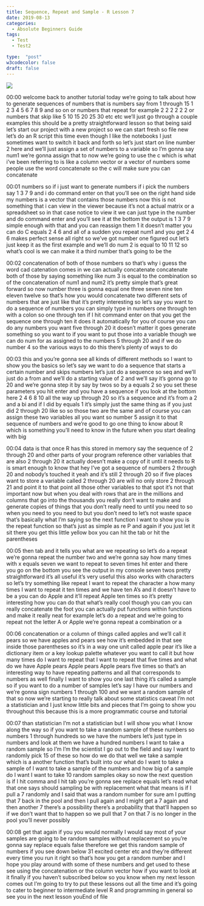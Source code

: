 ```yaml
---
title: Sequence, Repeat and Sample - R Lesson 7
date: 2019-08-13
categories:
  - Absolute Beginners Guide
tags:
  - Test
  - Test2

type:  "post"
w3codecolor: false
draft: false
---
```


<img src="https://www.cradletograver.com/auto-posts/images/RSSRSquaredMathRRStudio.mp4.jpg">









00:00
welcome back to another tutorial today we're going to talk about how to
generate sequences of numbers that is numbers say from 1 through 15 1 2 3 4 5
6 7 8 9 and so on or numbers that repeat for example 2 2 2 2 2 2 or numbers that
skip like 5 10 15 20 25 30 etc etc we'll just go through a couple examples this
should be a pretty straightforward lesson so that being said let's start
our project with a new project so we can start fresh
so file new let's do an R script this time even though I like the notebooks I
just sometimes want to switch it back and forth so let's just start on line
number 2 here and we'll just assign a set of numbers to a variable so I'm
gonna say num1 we're gonna assign that to now we're going to use the c which is
what i've been referring to is like a column vector or a vector of numbers
some people use the word concatenate so the c will make sure you can concatenate

00:01
numbers so if i just want to generate numbers if i pick the numbers say 1 3 7
9 and i do command enter on that you'll see on the right hand side my numbers is
a vector that contains those numbers now
this is not something that i can view in the viewer because it's not a actual
matrix or a spreadsheet so in that case notice to view it we can
just type in the number and do command enter and you'll see it at the bottom
the output is 1 3 7 9 simple enough with that and you can reassign them 1 it
doesn't matter you can do C equals 2 4 6 and all of a sudden you repeat num1 and
you get 2 4 6 makes perfect sense all right so we've got number one figured
out let's just keep it as the first example and we'll do num 2 is equal to
10 11 12 so what's cool is we can make it a third number that's going to be the

00:02
concatenation of both of those numbers so that's why i guess the word cad
catenation comes in we can actually concatenate concatenate both of those by
saying something like num 3 is equal to the combination so
of the concatenation of num1 and num2 it's pretty simple
that's great forward so now number three is gonna equal one three seven nine ten
eleven twelve so that's how you would concatenate two
different sets of numbers that are just like that it's pretty interesting so
let's say you want to do a sequence of numbers you can simply type in numbers
one through ten with a colon so one through ten if I hit command enter on
that you get the sequence one through ten it does it automatically for you of
course you can do any numbers you want five through 20 it doesn't matter
it goes generate something so you want to if you want to put those into a
variable though we can do num for as assigned to the numbers 5 through 20 and
if we do number 4 so the various ways to do this there's plenty of ways to do

00:03
this and you're gonna see all kinds of different methods so I want to show you
the basics so let's say we want to do a sequence that starts a certain number
and skips numbers let's just do a sequence so seq and we'll just do a from
and we'll do a starting value of 2 and we'll say it's gonna go to 20 and we're
gonna step it by say by twos so by a equals 2 so you set these parameters you
hit enter and you have a sequence if you look at the bottom here 2 4 6 8 10 all
the way up through 20 so it's a sequence and it's from a 2 and a bi and if I did
by equals 1 it's simply just the same thing as if you just did 2 through 20
like so so those two are the same and of course you can assign these two
variables all you want so number 5 assign it to that sequence of numbers
and we're good to go one thing to know about R which is
something you'll need to know in the future when you start dealing with big

00:04
data is that once R has this stored in memory say the sequence of 2 through 20
and other parts of your program reference other variables that are also
2 through 20 it actually doesn't make a copy of it until it needs to R is smart
enough to know that hey I've got a sequence of numbers 2 through 20 and
nobody's touched it yeah and it's still 2 through 20 so if five places want to
store a variable called 2 through 20 are will no only store 2 through 21
and point it to that point all those other variables to that spot it's not
that important now but when you deal with rows that are in the millions and
columns that go into the thousands you really don't want to make and generate
copies of things that you don't really need to until you need to so when you
need to you need to but you don't need to let's not waste space that's
basically what I'm saying so the next function I want to show you is the
repeat function so that's just as simple
as re P and again if you just let it sit
there you get this little yellow box you can hit the tab or hit the parentheses

00:05
then tab and it tells you what are we repeating so let's do a repeat we're
gonna repeat the number two and we're gonna say
how many times with x equals seven we want to repeat to seven times hit enter
and there you go on the bottom you see the output in my console seven twos
pretty straightforward it's all useful it's very useful this also works with
characters so let's try something like repeat I want to repeat the character a
how many times I want to repeat it ten times and we have ten A's and it doesn't
have to be a you can do Apple and it'll repeat Apple ten times so it's pretty
interesting how you can do that what's really cool though you can you can
really concatenate the foot you can actually put functions within functions
and make it really neat for example let's do a repeat and we're going to
repeat not the letter A or Apple we're gonna repeat a combination or a

00:06
concatenation or a column of things called apples and we'll call it pears so
we have apples and pears see how it's embedded in that see inside those
parentheses so it's in a way one unit called apple pear it's like a dictionary
item or a key lookup palette whatever you want to call it but how many times
do I want to repeat that I want to repeat that five times and what do we
have Apple pears Apple pears Apple pears five times so that's an interesting way
to have repeating patterns and all that corresponds to numbers as well finally I
want to show you one last thing it's called a sample so if you want to do a
number of samples let's say I have our numbers and we're gonna sign numbers 1
through 100 and we want a random sample of that so now we're starting to really
talk about some statistics caveat I'm not a statistician and I just know
little bits and pieces that I'm going to
show you throughout this because this is a more programmatic course and tutorial

00:07
than statistician I'm not a statistician but I will show you what I know along
the way so if you want to take a random sample of these numbers so numbers 1
through hundreds so we have the numbers let's just type in numbers and look at
them we have a hundred numbers I want to take a random sample so I'm I'm the
scientist I go out to the field and say I want to
randomly pick 15 of these so how do we do that
well we take a sample which is a another
function that's built into our what do I want to take a sample of I want to take
a sample of the numbers and how big of a sample do I want I want to take 10
random samples okay so now the next question is if I hit comma and I hit tab
you're gonna see replace equals let's read what that one says should sampling
be with replacement what that means is if I pull a 7 randomly and I said that
was a random number for sure am I putting that 7 back in the pool and then
I pull again and I might get a 7 again and then another 7 there's a possibility
there's a probability that that'll happen so if we don't want that to
happen so we pull that 7 on that 7 is no
longer in the pool you'll never possibly

00:08
get that again if you you would normally I would say most of your samples are
going to be random samples without replacement
so you're gonna say replace equals false therefore we get this random sample of
numbers if you see down below 31 excited center etc and they're different every
time you run it right so that's how you get a random number and I hope you play
around with some of these numbers and get used to these see using the
concatenation or the column vector how if you want to look at it finally if you
haven't subscribed below so you know when my next lesson comes out I'm going
to try to put these lessons out all the time and it's going to cater to beginner
to intermediate level R and programming in general so see you in the next lesson
youEnd of file

